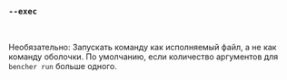 ### `--exec`

<br />

Необязательно: Запускать команду как исполняемый файл, а не как команду оболочки.
По умолчанию, если количество аргументов для `bencher run` больше одного.

<br />